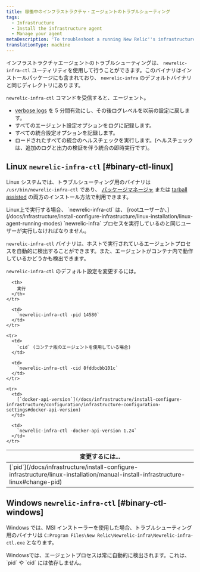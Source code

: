 ```yaml
---
title: 稼働中のインフラストラクチャ・エージェントのトラブルシューティング
tags:
  - Infrastructure
  - Install the infrastructure agent
  - Manage your agent
metaDescription: 'To troubleshoot a running New Relic''s infrastructure agent, use the binary newrelic-infra-ctl.'
translationType: machine
---
```


インフラストラクチャエージェントのトラブルシューティングは、 `newrelic-infra-ctl` ユーティリティを使用して行うことができます。このバイナリはインストールパッケージにも含まれており、 `newrelic-infra` のデフォルトバイナリと同じディレクトリにあります。

`newrelic-infra-ctl` コマンドを受信すると、エージェント。

* [verbose logs](/docs/infrastructure/new-relic-infrastructure/troubleshooting/generate-logs-troubleshooting-infrastructure) を 5 分間有効にし、その後ログレベルを以前の設定に戻します。
* すべてのエージェント設定オプションをログに記録します。
* すべての統合設定オプションを記録します。
* ロードされたすべての統合のヘルスチェックを実行します。(ヘルスチェックは、追加のログと出力の検証を伴う統合の即時実行です)。

## Linux `newrelic-infra-ctl` [#binary-ctl-linux]

Linux システムでは、トラブルシューティング用のバイナリは `/usr/bin/newrelic-infra-ctl` であり、 [パッケージマネージャ](/docs/infrastructure/new-relic-infrastructure/installation/install-infrastructure-linux) または [tarball assisted](/docs/infrastructure/install-configure-infrastructure/linux-installation/assisted-install-infrastructure-linux) の両方のインストール方法で利用できます。

<Callout variant="important">
  Linux上で実行する場合、 `newrelic-infra-ctl` は、 [rootユーザーか、](/docs/infrastructure/install-configure-infrastructure/linux-installation/linux-agent-running-modes) `newrelic-infra` プロセスを実行しているのと同じユーザーが実行しなければなりません。
</Callout>

`newrelic-infra-ctl` バイナリは、ホストで実行されているエージェントプロセスを自動的に検出することができます。また、エージェントがコンテナ内で動作しているかどうかも検出できます。

`newrelic-infra-ctl` のデフォルト設定を変更するには。

<table>
  <thead>
    <tr>
      <th style={{ width: "300px" }}>
        変更するには...
      </th>

      <th>
        実行
      </th>
    </tr>
  </thead>

  <tbody>
    <tr>
      <td>
        [`pid`](/docs/infrastructure/install-configure-infrastructure/linux-installation/manual-install-infrastructure-linux#change-pid)
      </td>

      <td>
        `newrelic-infra-ctl -pid 14580`
      </td>
    </tr>

    <tr>
      <td>
        `cid` (コンテナ版のエージェントを使用している場合)
      </td>

      <td>
        `newrelic-infra-ctl -cid 8fddbcbb101c`
      </td>
    </tr>

    <tr>
      <td>
        [`docker-api-version`](/docs/infrastructure/install-configure-infrastructure/configuration/infrastructure-configuration-settings#docker-api-version)
      </td>

      <td>
        `newrelic-infra-ctl -docker-api-version 1.24`
      </td>
    </tr>
  </tbody>
</table>

## Windows `newrelic-infra-ctl` [#binary-ctl-windows]

Windows では、MSI インストーラーを使用した場合、トラブルシューティング用のバイナリは `C:Program Files\New Relic\Newrelic-infra\Newrelic-infra-ctl.exe` となります。

<Callout variant="important">
  Windowsでは、エージェントプロセスは常に自動的に検出されます。これは、 `pid` や `cid` には依存しません。
</Callout>

